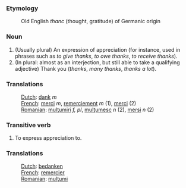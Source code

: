 ===Etymology===
:Old English ''thanc'' (thought, gratitude) of Germanic origin

===Noun===

# (Usually plural) An expression of appreciation (for instance, used in phrases such as ''to give thanks'', ''to owe thanks'', ''to receive thanks'').
# (In plural: almost as an interjection, but still able to take a qualifying adjective) Thank you (''thanks'', ''many thanks'', ''thanks a lot'').

===Translations===
:[[Dutch]]: [[dank]] ''m''
:[[French]]: [[merci]] ''m'', [[remerciement]] ''m'' (1), [[merci]] (2)
:[[Romanian]]: [[mulţumiri]] ''f, pl'', [[mulţumesc]] ''n'' (2), [[mersi]] ''n'' (2)
===Transitive verb===

# To express appreciation to.

===Translations===
:[[Dutch]]: [[bedanken]]
:[[French]]: [[remercier]]
:[[Romanian]]: [[mulţumi]]